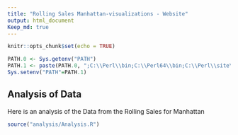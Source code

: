 ```yaml
---
title: "Rolling Sales Manhattan-visualizations - Website"
output: html_document
Keep_md: true
---
```


```r
knitr::opts_chunk$set(echo = TRUE)

```

```r
PATH.0 <- Sys.getenv("PATH")
PATH.1 <- paste(PATH.0, ";C:\\Perl\\bin;C:\\Perl64\\bin;C:\\Perl\\site\\bin;C:\\Perl64\\site\\bin")
Sys.setenv("PATH"=PATH.1) 
```

## Analysis of Data
Here is an analysis of the Data from the Rolling Sales for Manhattan

```r
source("analysis/Analysis.R")
```
